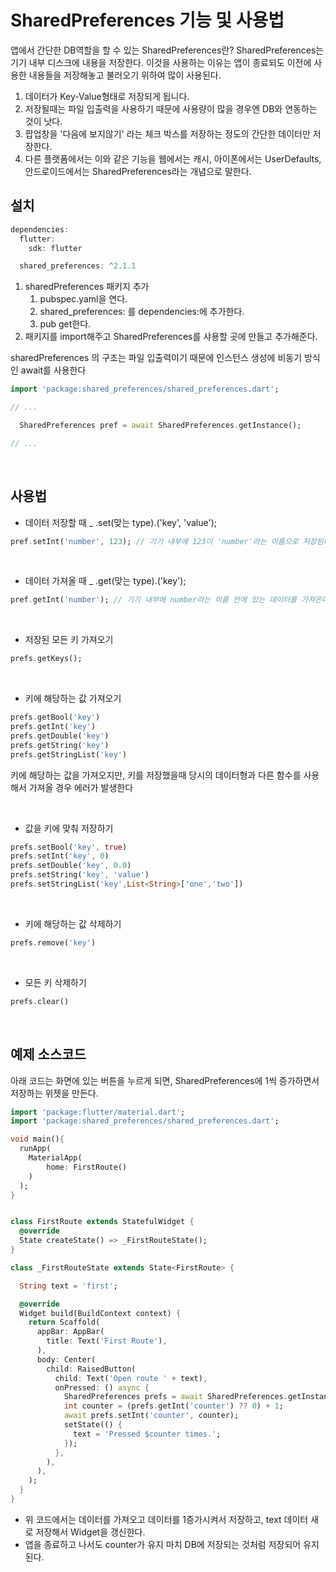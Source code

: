 # SharedPreferences 기능 및 사용법

앱에서 간단한 DB역할을 할 수 있는 SharedPreferences란?
SharedPreferences는 기기 내부 디스크에 내용을 저장한다.
이것을 사용하는 이유는 앱이 종료되도 이전에 사용한 내용들을 저장해놓고 불러오기 위하여 많이 사용된다.

1. 데이터가 Key-Value형태로 저장되게 됩니다.
2. 저장될때는 파일 입출력을 사용하기 때문에 사용량이 많을 경우엔 DB와 연동하는 것이 낫다.
3. 팝업창을 '다음에 보지않기' 라는 체크 박스를 저장하는 정도의 간단한 데이터만 저장한다.
4. 다른 플랫폼에서는 이와 같은 기능을 웹에서는 캐시, 아이폰에서는 UserDefaults, 안드로이드에서는 SharedPreferences라는 개념으로 말한다.

## 설치

```dart filename="pubspec.yaml"
dependencies:
  flutter:
    sdk: flutter

  shared_preferences: ^2.1.1
```

1. sharedPreferences 패키지 추가
   1. pubspec.yaml을 연다.
   2. shared_preferences: 를 dependencies:에 추가한다.
   3. pub get한다.
2. 패키지를 import해주고 SharedPreferences를 샤용할 곳에 만들고 추가해준다.

sharedPreferences 의 구조는 파일 입출력이기 때문에 인스턴스 생성에 비동기 방식인 await를 사용한다

```dart
import 'package:shared_preferences/shared_preferences.dart';

// ...

  SharedPreferences pref = await SharedPreferences.getInstance();

// ...
```

<br />

## 사용법

- 데이터 저장할 때 \_ .set(맞는 type).('key', 'value');

```dart
pref.setInt('number', 123); // 기기 내부에 123이 'number'라는 이름으로 저장된다.
```

<br />

- 데이터 가져올 때 \_ .get(맞는 type).('key');

```dart
pref.getInt('number'); // 기기 내부에 number라는 이름 안에 있는 데이터를 가져온다.
```

<br />

- 저장된 모든 키 가져오기

```dart
prefs.getKeys();
```

<br />

- 키에 해당하는 값 가져오기

```dart
prefs.getBool('key')
prefs.getInt('key')
prefs.getDouble('key')
prefs.getString('key')
prefs.getStringList('key')
```

키에 해당하는 값을 가져오지만, 키를 저장했을때 당시의 데이터형과 다른 함수를 사용해서 가져올 경우 에러가 발생한다

<br />

- 값을 키에 맞춰 저장하기

```dart
prefs.setBool('key', true)
prefs.setInt('key', 0)
prefs.setDouble('key', 0.0)
prefs.setString('key', 'value')
prefs.setStringList('key',List<String>['one','two'])
```

<br />

- 키에 해당하는 값 삭제하기

```dart
prefs.remove('key')
```

<br />

- 모든 키 삭제하기

```dart
prefs.clear()
```

<br />

## 예제 소스코드

아래 코드는 화면에 있는 버튼을 누르게 되면, SharedPreferences에 1씩 증가하면서 저장하는 위젯을 만든다.

```dart
import 'package:flutter/material.dart';
import 'package:shared_preferences/shared_preferences.dart';

void main(){
  runApp(
    MaterialApp(
        home: FirstRoute()
    )
  );
}


class FirstRoute extends StatefulWidget {
  @override
  State createState() => _FirstRouteState();
}

class _FirstRouteState extends State<FirstRoute> {

  String text = 'first';

  @override
  Widget build(BuildContext context) {
    return Scaffold(
      appBar: AppBar(
        title: Text('First Route'),
      ),
      body: Center(
        child: RaisedButton(
          child: Text('Open route ' + text),
          onPressed: () async {
            SharedPreferences prefs = await SharedPreferences.getInstance();
            int counter = (prefs.getInt('counter') ?? 0) + 1;
            await prefs.setInt('counter', counter);
            setState(() {
              text = 'Pressed $counter times.';
            });
          },
        ),
      ),
    );
  }
}
```

- 위 코드에서는 데이터를 가져오고 데이터를 1증가시켜서 저장하고, text 데이터 새로 저장해서 Widget을 갱신한다.
- 앱을 종료하고 나서도 counter가 유지 마치 DB에 저장되는 것처럼 저장되어 유지된다.
